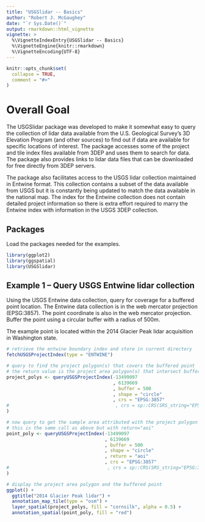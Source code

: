 ```yaml
---
title: "USGSlidar -- Basics"
author: "Robert J. McGaughey"
date: "`r Sys.Date()`"
output: rmarkdown::html_vignette
vignette: >
  %\VignetteIndexEntry{USGSlidar -- Basics}
  %\VignetteEngine{knitr::rmarkdown}
  %\VignetteEncoding{UTF-8}
---
```


```r
knitr::opts_chunk$set(
  collapse = TRUE,
  comment = "#>"
)
```

# Overall Goal

The USGSlidar package was developed to make it somewhat easy to query the collection of
lidar data available from the U.S. Geological Survey's 3D Elevation Program (and other sources)
to find out if data are available for specific locations of interest. The package 
accesses some of the project and tile index files available from 3DEP and uses them to
search for data. The package also provides links to lidar data files that can be downloaded
for free directly from 3DEP servers.

The package also facilitates access to the USGS lidar collection maintained in Entwine format.
This collection contains a subset of the data available from USGS but it is constantly being
updated to match the data available in the national map. The index for the Entwine collection
does not contain detailed project information so there is extra effort required to marry the
Entwine index with information in the USGS 3DEP collection.

## Packages

Load the packages needed for the examples.

```r
library(ggplot2)
library(ggspatial)
library(USGSlidar)
```

## Example 1 -- Query USGS Entwine lidar collection

Using the USGS Entwine data collection, query for coverage for a buffered point location. The Entwine
data collection is in the web mercator projection (EPSG:3857). The point coordinate is also in the web
mercator projection. Buffer the point using a circular buffer with a radius of 500m.

The example point is located within the 2014 Glacier Peak lidar acquisition in Washington state.

```r
# retrieve the entwine boundary index and store in current directory
fetchUSGSProjectIndex(type = "ENTWINE")

# query to find the project polygon(s) that covers the buffered point
# the return value is the project area polygon(s) that intersect buffered point
project_polys <- queryUSGSProjectIndex(-13499097
                                       , 6139669
                                       , buffer = 500
                                       , shape = "circle"
                                       , crs = "EPSG:3857"
#                                       , crs = sp::CRS(SRS_string="EPSG:3857")@projargs
)

# now query to get the sample area attributed with the project polygon information
# this is the same call as above but with return="aoi"
point_poly <- queryUSGSProjectIndex(-13499097
                                    , 6139669
                                    , buffer = 500
                                    , shape = "circle"
                                    , return = "aoi"
                                    , crs = "EPSG:3857"
#                                    , crs = sp::CRS(SRS_string="EPSG:3857")@projargs
)

# display the project area polygon and the buffered point
ggplot() +
  ggtitle("2014 Glacier Peak lidar") +
  annotation_map_tile(type = "osm") +
  layer_spatial(project_polys, fill = "cornsilk", alpha = 0.5) +
  annotation_spatial(point_poly, fill = "red")
```

